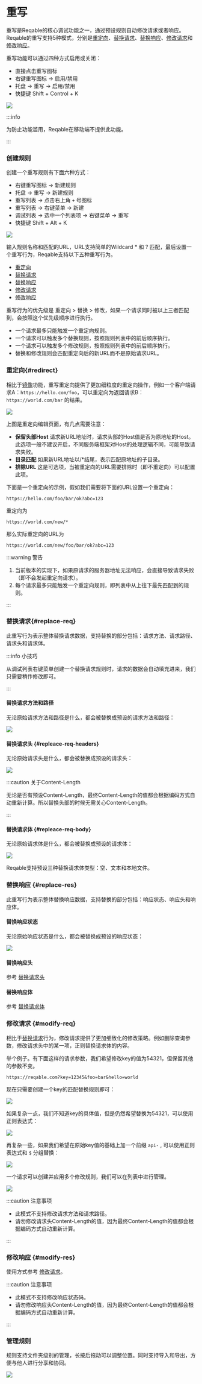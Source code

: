 # 重写


重写是Reqable的核心调试功能之一，通过预设规则自动修改请求或者响应。Reqable的重写支持5种模式，分别是[重定向](#redirect)、[替换请求](#replace-req)、[替换响应](#replace-res)、[修改请求](#modify-req)和[修改响应](#modify-res)。

重写功能可以通过四种方式启用或关闭：
- 直接点击重写图标
- 右键重写图标 -> 启用/禁用
- 托盘 -> 重写 -> 启用/禁用
- 快捷键 <Shortcut>Shift + Control + K</Shortcut>

![](arts/rewrite_01.png)

:::info

为防止功能滥用，Reqable在移动端不提供此功能。

:::

### 创建规则

创建一个重写规则有下面六种方式：
- 右键重写图标 -> 新建规则
- 托盘 -> 重写 -> 新建规则
- 重写列表 -> 点击右上角 `+` 号图标
- 重写列表 -> 右键菜单 -> 新建
- 调试列表 -> 选中一个列表项 -> 右键菜单 -> 重写
- 快捷键 <Shortcut>Shift + Alt + K</Shortcut>

![](arts/rewrite_02.png)

输入规则名称和匹配的URL，URL支持简单的Wildcard * 和 ? 匹配，最后设置一个重写行为，Reqable支持以下五种重写行为。

- [重定向](#redirect)
- [替换请求](#replace-req)
- [替换响应](#replace-res)
- [修改请求](#modify-req)
- [修改响应](#modify-res)

重写行为的优先级是 重定向 > 替换 > 修改，如果一个请求同时被以上三者匹配到，会按照这个优先级顺序进行执行。
- 一个请求最多只能触发一个重定向规则。
- 一个请求可以触发多个替换规则，按照规则列表中的前后顺序执行。
- 一个请求可以触发多个修改规则，按照规则列表中的前后顺序执行。
- 替换和修改规则会匹配重定向后的新URL而不是原始请求URL。

### 重定向{#redirect}

相比于[镜像](mirror)功能，重写重定向提供了更加细粒度的重定向操作，例如一个客户端请求A：`https://hello.com/foo`，可以重定向为返回请求B：`https://world.com/bar` 的结果。

![](arts/rewrite_12.png)

上图是重定向编辑页面，有几点需要注意：
- **保留头部Host** 请求新URL地址时，请求头部的Host值是否为原地址的Host。此选项一般不建议开启，不同服务端框架对Host的处理逻辑不同，可能导致请求失败。
- **目录匹配** 如果新URL地址以/*结尾，表示匹配原地址的子目录。
- **排除URL** 这是可选项，当被重定向的URL需要排除时（即不重定向）可以配置此项。

下面是一个重定向的示例，假如我们需要将下面的URL设置一个重定向：
```
https://hello.com/foo/bar/ok?abc=123
```
重定向为
```
https://world.com/new/*
```
那么实际重定向的URL为
```
https://world.com/new/foo/bar/ok?abc=123
```
:::warning 警告

1. 当前版本的实现下，如果原请求的服务器地址无法响应，会直接导致请求失败（即不会发起重定向请求）。
2. 每个请求最多只能触发一个重定向规则，即列表中从上往下最先匹配到的规则。

:::

### 替换请求{#replace-req}

此重写行为表示整体替换请求数据，支持替换的部分包括：请求方法、请求路径、请求头和请求体。

:::info 小技巧

从调试列表右键菜单创建一个替换请求规则时，请求的数据会自动填充进来，我们只需要稍作修改即可。

:::

#### 替换请求方法和路径

无论原始请求方法和路径是什么，都会被替换成预设的请求方法和路径：

![](arts/rewrite_03.png)

#### 替换请求头 {#repleace-req-headers}

无论原始请求头是什么，都会被替换成预设的请求头：

![](arts/rewrite_04.png)

:::caution 关于Content-Length

无论是否有预设Content-Length，最终Content-Length的值都会根据编码方式自动重新计算。所以替换头部的时候无需关心Content-Length。

:::

#### 替换请求体 {#repleace-req-body}

无论原始请求体是什么，都会被替换成预设的请求体：

![](arts/rewrite_05.png)

Reqable支持预设三种替换请求体类型：空、文本和本地文件。

### 替换响应 {#replace-res}

此重写行为表示整体替换响应数据，支持替换的部分包括：响应状态、响应头和响应体。

#### 替换响应状态

无论原始响应状态是什么，都会被替换成预设的响应状态：

![](arts/rewrite_06.png)

#### 替换响应头

参考 [替换请求头](#repleace-req-headers)

#### 替换响应体

参考 [替换请求体](#repleace-req-body)

### 修改请求 {#modify-req}

相比于[替换请求](#replace-req)行为，修改请求提供了更加细致化的修改策略。例如删除查询参数，修改请求头中的某一项，正则替换请求体的内容。

举个例子。有下面这样的请求参数，我们希望修改key的值为54321，但保留其他的参数不变。

```url
https://reqable.com?key=12345&foo=bar&hello=world
```

现在只需要创建一个key的匹配替换规则即可：

![](arts/rewrite_07.png)

如果复杂一点，我们不知道key的具体值，但是仍然希望替换为54321，可以使用正则表达式：

![](arts/rewrite_08.png)

再复杂一些，如果我们希望在原始key值的基础上加一个前缀 `api-` , 可以使用正则表达式和 `$` 分组替换：

![](arts/rewrite_09.png)

一个请求可以创建并应用多个修改规则，我们可以在列表中进行管理。

![](arts/rewrite_10.png)

:::caution 注意事项

- 此模式不支持修改请求方法和请求路径。
- 请勿修改请求头Content-Length的值，因为最终Content-Length的值都会根据编码方式自动重新计算。

:::

### 修改响应 {#modify-res}

使用方式参考 [修改请求](#modify-req)。

:::caution 注意事项

- 此模式不支持修改响应状态码。
- 请勿修改响应头Content-Length的值，因为最终Content-Length的值都会根据编码方式自动重新计算。

:::

### 管理规则

规则支持文件夹级别的管理，长按后拖动可以调整位置。同时支持导入和导出，方便与他人进行分享和协同。

![](arts/rewrite_11.png)